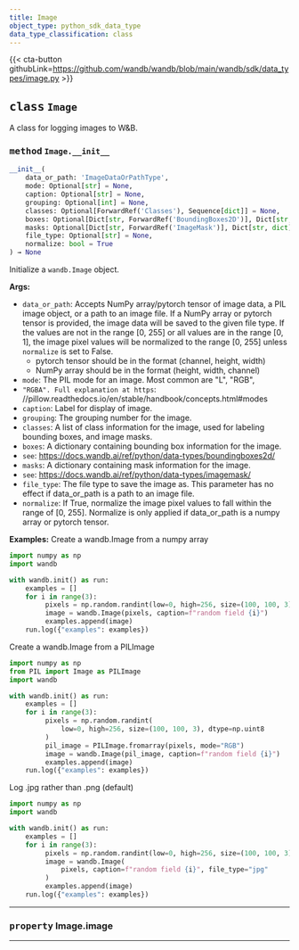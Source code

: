 ---
title: Image
object_type: python_sdk_data_type
data_type_classification: class
---

{{< cta-button githubLink=https://github.com/wandb/wandb/blob/main/wandb/sdk/data_types/image.py >}}




## <kbd>class</kbd> `Image`
A class for logging images to W&B. 

### <kbd>method</kbd> `Image.__init__`

```python
__init__(
    data_or_path: 'ImageDataOrPathType',
    mode: Optional[str] = None,
    caption: Optional[str] = None,
    grouping: Optional[int] = None,
    classes: Optional[ForwardRef('Classes'), Sequence[dict]] = None,
    boxes: Optional[Dict[str, ForwardRef('BoundingBoxes2D')], Dict[str, dict]] = None,
    masks: Optional[Dict[str, ForwardRef('ImageMask')], Dict[str, dict]] = None,
    file_type: Optional[str] = None,
    normalize: bool = True
) → None
```

Initialize a `wandb.Image` object. 



**Args:**
 
 - `data_or_path`:  Accepts NumPy array/pytorch tensor of image data,  a PIL image object, or a path to an image file. If a NumPy  array or pytorch tensor is provided,  the image data will be saved to the given file type.  If the values are not in the range [0, 255] or all values are in the range [0, 1],  the image pixel values will be normalized to the range [0, 255]  unless `normalize` is set to False. 
    - pytorch tensor should be in the format (channel, height, width) 
    - NumPy array should be in the format (height, width, channel) 
 - `mode`:  The PIL mode for an image. Most common are "L", "RGB", 
 - `"RGBA". Full explanation at https`: //pillow.readthedocs.io/en/stable/handbook/concepts.html#modes 
 - `caption`:  Label for display of image. 
 - `grouping`:  The grouping number for the image. 
 - `classes`:  A list of class information for the image,  used for labeling bounding boxes, and image masks. 
 - `boxes`:  A dictionary containing bounding box information for the image. 
 - `see`:  https://docs.wandb.ai/ref/python/data-types/boundingboxes2d/ 
 - `masks`:  A dictionary containing mask information for the image. 
 - `see`:  https://docs.wandb.ai/ref/python/data-types/imagemask/ 
 - `file_type`:  The file type to save the image as.  This parameter has no effect if data_or_path is a path to an image file. 
 - `normalize`:  If True, normalize the image pixel values to fall within the range of [0, 255].  Normalize is only applied if data_or_path is a numpy array or pytorch tensor. 



**Examples:**
 Create a wandb.Image from a numpy array 

```python
import numpy as np
import wandb

with wandb.init() as run:
    examples = []
    for i in range(3):
         pixels = np.random.randint(low=0, high=256, size=(100, 100, 3))
         image = wandb.Image(pixels, caption=f"random field {i}")
         examples.append(image)
    run.log({"examples": examples})
``` 

Create a wandb.Image from a PILImage 

```python
import numpy as np
from PIL import Image as PILImage
import wandb

with wandb.init() as run:
    examples = []
    for i in range(3):
         pixels = np.random.randint(
             low=0, high=256, size=(100, 100, 3), dtype=np.uint8
         )
         pil_image = PILImage.fromarray(pixels, mode="RGB")
         image = wandb.Image(pil_image, caption=f"random field {i}")
         examples.append(image)
    run.log({"examples": examples})
``` 

Log .jpg rather than .png (default) 

```python
import numpy as np
import wandb

with wandb.init() as run:
    examples = []
    for i in range(3):
         pixels = np.random.randint(low=0, high=256, size=(100, 100, 3))
         image = wandb.Image(
             pixels, caption=f"random field {i}", file_type="jpg"
         )
         examples.append(image)
    run.log({"examples": examples})
``` 


---

### <kbd>property</kbd> Image.image







---






